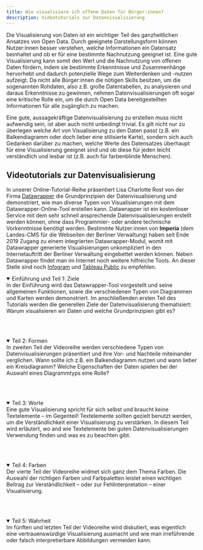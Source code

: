 ```yaml
---
title: Wie visualisiere ich offene Daten für Bürger:innen?
description: Videotutorials zur Datenvisualisierung
---
```


Die Visualisierung von Daten ist ein wichtiger Teil des ganzheitlichen Ansatzes von Open Data. Durch geeignete Darstellungsform können Nutzer:innen besser verstehen, welche Informationen ein Datensatz beinhaltet und ob er für eine bestimmte Nachnutzung geeignet ist. Eine gute Visualisierung kann somit den Wert und die Nachnutzung von offenen Daten fördern, indem sie bestimmte Erkenntnisse und Zusammenhänge hervorhebt und dadurch potenzielle Wege zum Weiterdenken und -nutzen aufzeigt. Da nicht alle Bürger:innen die nötigen Skills besitzen, um die sogenannten Rohdaten, also z.B. große Datentabellen, zu analysieren und daraus Erkenntnisse zu gewinnen, nehmen Datenvisualisierungen oft sogar eine kritische Rolle ein, um die durch Open Data bereitgestellten Informationen für alle zugänglich zu machen.

Eine gute, aussagekräftige Datenvisualisierung zu erstellen muss nicht aufwendig sein, ist aber auch nicht unbedingt trivial. Es gilt nicht nur zu überlegen welche Art von Visualisierung zu den Daten passt (z.B. ein Balkendiagramm oder doch lieber eine stilisierte Karte), sondern sich auch Gedanken darüber zu machen, welche Werte des Datensatzes überhaupt für eine Visualisierung geeignet sind und ob diese für jeden leicht verständlich und lesbar ist (z.B. auch für farbenblinde Menschen). 

## Videotutorials zur Datenvisualisierung

In unserer Online-Tutorial-Reihe präsentiert Lisa Charlotte Rost von der Firma [Datawrapper](https://www.datawrapper.de/) die Grundprinzipien der Datenvisualisierung und demonstriert, wie man diverse Typen von Visualisierungen mit dem Datawrapper-Online-Tool erstellen kann.
Datawrapper ist ein kostenloser Service mit dem sehr schnell ansprechende Datenvisualisierungen erstellt werden können, ohne dass Programmier- oder andere technische Vorkenntnisse benötigt werden. Bestimmte Nutzer:innen von **Imperia** (dem Landes-CMS für die Webseiten der Berliner Verwaltung) haben seit Ende 2019 Zugang zu einem integrierten Datawrapper-Modul, womit mit Datawrapper generierte Visualisierungen unkompliziert in den Internetauftritt der Berliner Verwaltung eingebettet werden können. Neben Datawrapper findet man im Internet noch weitere hilfreiche Tools. An dieser Stelle sind noch [Infogram](https://infogram.com) und [Tableau Public](https://public.tableau.com/en-us/s/) zu empfehlen.

<details open="open">
  <summary class="h4">Einführung und Teil 1: Ziele</summary>
  In der Einführung wird das Datawrapper-Tool vorgestellt und seine allgemeinen Funktionen, sowie die verschiedenen Typen von Diagrammen und Karten werden demonstriert.  
  Im anschließenden ersten Teil des Tutorials werden die generellen Ziele der Datenvisualisierung thematisiert: Warum visualisieren wir Daten und welche Grundprinzipien gibt es?

  <br/><br/>

  <VideoEmbed url="https://www.youtube.com/embed/4bQ2DniKfHU" />
</details>

<details open="open">
  <summary class="h4">Teil 2: Formen</summary>
  In zweiten Teil der Videoreihe werden verschiedene Typen von Datenvisualisierungen präsentiert und ihre Vor- und Nachteile miteinander verglichen. Wann sollte ich z.B. ein Balkendiagramm nutzen und wann lieber ein Kreisdiagramm? Welche Eigenschaften der Daten spielen bei der Auswahl eines Diagrammtyps eine Rolle?

  <br/><br/>

  <VideoEmbed url="https://www.youtube.com/embed/TfzW-NDqhZE" />
</details>

<details open="open">
  <summary class="h4">Teil 3: Worte</summary>
  Eine gute Visualisierung spricht für sich selbst und braucht keine Textelemente – im Gegenteil! Textelemente sollten gezielt benutzt werden, um die Verständlichkeit einer Visualisierung zu verstärken. In diesem Teil wird erläutert, wo and wie Textelemente bei guten Datenvisualisierungen Verwendung finden und was es zu beachten gibt.

  <br/><br/>

  <VideoEmbed url="https://www.youtube.com/embed/Mo6sVxdxU6s" />
</details>

<details open="open">
  <summary class="h4">Teil 4: Farben</summary>
  Der vierte Teil der Videoreihe widmet sich ganz dem Thema Farben. Die Auswahl der richtigen Farben und Farbpaletten leistet einen wichtigen Beitrag zur Verständlichkeit – oder zur Fehlinterpretation – einer Visualisierung.

  <br/><br/>

  <VideoEmbed url="https://www.youtube.com/embed/29BoZh5200Q" />
</details>

<details open="open">
  <summary class="h4">Teil 5: Wahrheit</summary>
  Im fünften und letzten Teil der Videoreihe wird diskutiert, was eigentlich eine vertrauenswürdige Visualisierung ausmacht und wie man irreführende oder falsch interpretierbare Abbildungen vermeiden kann.

  <br/><br/>

  <VideoEmbed url="https://www.youtube.com/embed/tSyVYAolJog" />
</details>
